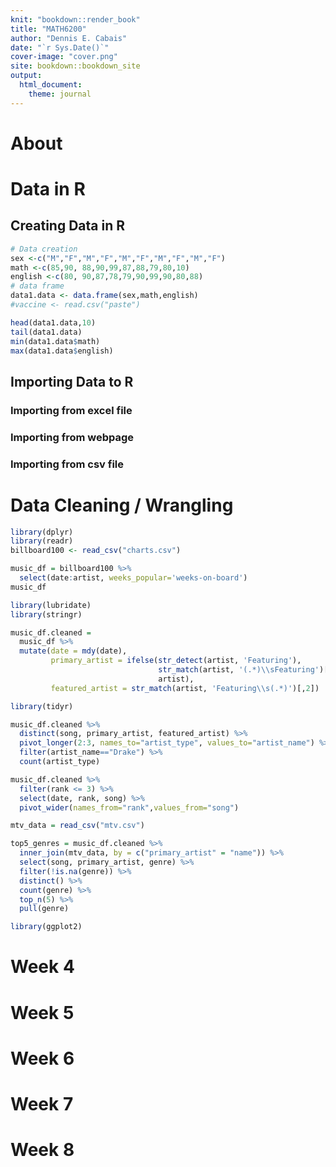 ```yaml
--- 
knit: "bookdown::render_book"
title: "MATH6200"
author: "Dennis E. Cabais"
date: "`r Sys.Date()`"
cover-image: "cover.png"
site: bookdown::bookdown_site
output: 
  html_document: 
    theme: journal
---
```


# About {.unnumbered}


<!--chapter:end:index.Rmd-->

# Data in R

## Creating Data in R

```r
# Data creation
sex <-c("M","F","M","F","M","F","M","F","M","F")
math <-c(85,90, 88,90,99,87,88,79,80,10)
english <-c(80, 90,87,78,79,90,99,90,80,88)
# data frame
data1.data <- data.frame(sex,math,english)
#vaccine <- read.csv("paste")
```
```r
head(data1.data,10)
tail(data1.data)
min(data1.data$math)
max(data1.data$english)
```


## Importing Data to R

### Importing from excel file
### Importing from webpage
### Importing from csv file




<!--chapter:end:02-Dat-in-R.Rmd-->

# Data Cleaning / Wrangling


```r
library(dplyr)
library(readr)
billboard100 <- read_csv("charts.csv")
```
```r
music_df = billboard100 %>%
  select(date:artist, weeks_popular='weeks-on-board')
music_df
```

```r
library(lubridate)
library(stringr)
```


```r
music_df.cleaned = 
  music_df %>%
  mutate(date = mdy(date),
         primary_artist = ifelse(str_detect(artist, 'Featuring'),
                                 str_match(artist, '(.*)\\sFeaturing')[,2],
                                 artist),
         featured_artist = str_match(artist, 'Featuring\\s(.*)')[,2])
```

```r
library(tidyr)
```

```r
music_df.cleaned %>%
  distinct(song, primary_artist, featured_artist) %>%
  pivot_longer(2:3, names_to="artist_type", values_to="artist_name") %>%
  filter(artist_name=="Drake") %>%
  count(artist_type)
```

```r
music_df.cleaned %>%
  filter(rank <= 3) %>%
  select(date, rank, song) %>%
  pivot_wider(names_from="rank",values_from="song")
```


```r
mtv_data = read_csv("mtv.csv")
```

```r
top5_genres = music_df.cleaned %>%
  inner_join(mtv_data, by = c("primary_artist" = "name")) %>%
  select(song, primary_artist, genre) %>%
  filter(!is.na(genre)) %>%
  distinct() %>%
  count(genre) %>%
  top_n(5) %>%
  pull(genre)
```

```r
library(ggplot2)
```






<!--chapter:end:03-Data-Cleaning.Rmd-->

# Week 4

<!--chapter:end:week4.Rmd-->

# Week 5

<!--chapter:end:week5.Rmd-->

# Week 6

<!--chapter:end:week6.Rmd-->

# Week 7

<!--chapter:end:week7.Rmd-->

# Week 8

<!--chapter:end:week8.Rmd-->

